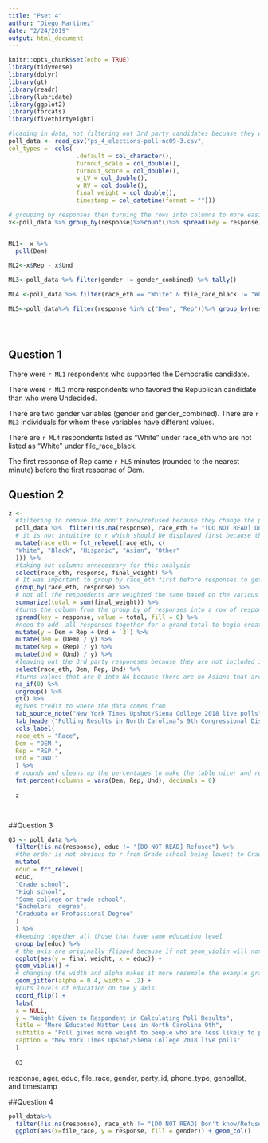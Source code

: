 ```yaml
---
title: "Pset 4"
author: "Diego Martinez"
date: "2/24/2019"
output: html_document
---
```


```r
knitr::opts_chunk$set(echo = TRUE)
library(tidyverse)
library(dplyr)
library(gt)
library(readr)
library(lubridate)
library(ggplot2)
library(forcats)
library(fivethirtyeight)

#loading in data, not filtering out 3rd party candidates becuase they will be important in later calculations 
poll_data <- read_csv("ps_4_elections-poll-nc09-3.csv",
col_types =  cols(
                   .default = col_character(),
                   turnout_scale = col_double(),
                   turnout_score = col_double(),
                   w_LV = col_double(),
                   w_RV = col_double(),
                   final_weight = col_double(),
                   timestamp = col_datetime(format = ""))) 


```


```r
# grouping by responses then turning the rows into columns to more easily access the values using the pull function
x<-poll_data %>% group_by(response)%>%count()%>% spread(key = response, value = n)


ML1<- x %>%
  pull(Dem)

ML2<-x$Rep - x$Und

ML3<-poll_data %>% filter(gender != gender_combined) %>% tally()

ML4 <-poll_data %>% filter(race_eth == "White" & file_race_black != "White")%>% tally()

ML5<-poll_data%>% filter(response %in% c("Dem", "Rep"))%>% group_by(response)%>% select(response, timestamp) %>% summarize(first = min(timestamp)) %>% summarize(diff = round(first[2]- first[1]))





```
## Question 1

There were `r ML1` respondents who supported the Democratic candidate.

There were `r ML2` more respondents who favored the Republican candidate than who were Undecided.

There are two gender variables (gender and gender_combined). There are `r ML3` individuals for whom these variables have different values.

There are `r ML4` respondents listed as “White” under race_eth who are not listed as “White” under file_race_black.

The first response of Rep came `r ML5` minutes (rounded to the nearest minute) before the first response of Dem.


## Question 2

```r

z <-
  #filtering to remove the don't know/refused because they change the percentages and create a new row of data in the end table. 
  poll_data %>%  filter(!is.na(response), race_eth != "[DO NOT READ] Don't know/Refused") %>%
  # it is not intuitive to r which should be displayed first because they are factor variables, thus I changed the order to match the example fram. 
  mutate(race_eth = fct_relevel(race_eth, c(
  "White", "Black", "Hispanic", "Asian", "Other"
  ))) %>%
  #taking out columns unnecessary for this analysis 
  select(race_eth, response, final_weight) %>%
  # It was important to group by race_eth first before responses to get correct counts and percentages. 
  group_by(race_eth, response) %>%
  # not all the respondents are weighted the same based on the various answers to the poll, 
  summarize(total = sum(final_weight)) %>%
  #turns the column from the group_by of responses into a row of responses with each column being a different response to create a percentage/ probability table where one variable is racce_eth and the other is response.
  spread(key = response, value = total, fill = 0) %>%
  #need to add  all responses together for a grand total to begin creating percentages
  mutate(y = Dem + Rep + Und + `3`) %>%
  mutate(Dem = (Dem) / y) %>%
  mutate(Rep = (Rep) / y) %>%
  mutate(Und = (Und) / y) %>%
  #leaving out the 3rd party responeses because they are not included in the example
  select(race_eth, Dem, Rep, Und) %>%
  #turns values that are 0 into NA because there are no Asians that are undecided
  na_if(0) %>%
  ungroup() %>%
  gt() %>%
  #gives credit to where the data comes from 
  tab_source_note("New York Times Upshot/Siena College 2018 live polls") %>%
  tab_header("Polling Results in North Carolina’s 9th Congressional District") %>%
  cols_label(
  race_eth = "Race",
  Dem = "DEM.",
  Rep = "REP.",
  Und = "UND."
  ) %>%
  # rounds and cleans up the percentages to make the table nicer and resemble example table more.
  fmt_percent(columns = vars(Dem, Rep, Und), decimals = 0)
  
  z

  
```

##Question 3

```r

Q3 <- poll_data %>%
  filter(!is.na(response), educ != "[DO NOT READ] Refused") %>%
  #the order is not obvious to r from Grade school being lowest to Graduate or Professional Degree being the hgihest
  mutate(
  educ = fct_relevel(
  educ,
  "Grade school",
  "High school",
  "Some college or trade school",
  "Bachelors' degree",
  "Graduate or Professional Degree"
  )
  ) %>%
  #keeping together all those that have same education level
  group_by(educ) %>%
  # the axis are originally flipped because if not geom_violin will not work.
  ggplot(aes(y = final_weight, x = educ)) + 
  geom_violin() + 
  # changing the width and alpha makes it more resemble the example graph because the data points were more spread out and a darker transparency.
  geom_jitter(alpha = 0.4, width = .2) +
  #puts levels of education on the y axis. 
  coord_flip() +
  labs(
  x = NULL,
  y = "Weight Given to Respondent in Calculating Poll Results",
  title = "More Educated Matter Less in North Carolina 9th",
  subtitle = "Poll gives more weight to people who are less likely to participate in polls",
  caption = "New York Times Upshot/Siena College 2018 live polls"
  )
  
  Q3


```

 response, ager, educ, file_race, gender, party_id, phone_type, genballot, and timestamp

##Question 4
```r
poll_data%>%
  filter(!is.na(response), race_eth != "[DO NOT READ] Don't know/Refused", response %in% c("Dem","Rep", "Und"), ager != "[DO NOT READ] Refused")%>%
  ggplot(aes(x=file_race, y = response, fill = gender)) + geom_col() 




```